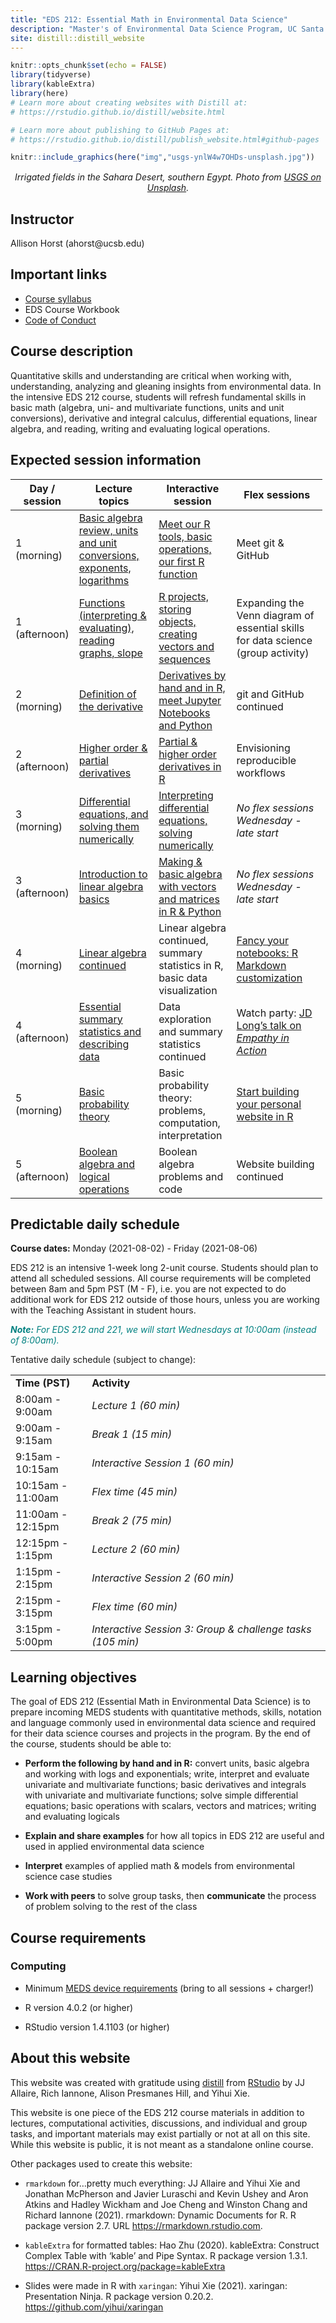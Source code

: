 ```yaml
---
title: "EDS 212: Essential Math in Environmental Data Science"
description: "Master's of Environmental Data Science Program, UC Santa Barbara"
site: distill::distill_website
---
```


```r
knitr::opts_chunk$set(echo = FALSE)
library(tidyverse)
library(kableExtra)
library(here)
# Learn more about creating websites with Distill at:
# https://rstudio.github.io/distill/website.html

# Learn more about publishing to GitHub Pages at:
# https://rstudio.github.io/distill/publish_website.html#github-pages

```

```r
knitr::include_graphics(here("img","usgs-ynlW4w7OHDs-unsplash.jpg"))
```

<center>

<p style="color:gray; font-size:15px;">

<i>Irrigated fields in the Sahara Desert, southern Egypt. Photo from <a href="https://unsplash.com/photos/ynlW4w7OHDs">USGS on Unsplash</a>.</i>

</p>

</center>

## Instructor

Allison Horst (ahorst\@ucsb.edu)

```{=html}
<!-- Allison reminders:

- Check for food allergies
- Anonymous survey for disability needs / information
- Daily check-ins? 
- Self evaluation & review
- Working with Casey on course materials

-->
```
## Important links

-   [Course syllabus](https://docs.google.com/document/d/1Kcc9BhZuKeAGxQeW0ls7KY0oUtt-TBwEgOibl4_ShtY/edit?usp=sharing)
-   EDS Course Workbook
-   [Code of Conduct](code_of_conduct.html)

## Course description

Quantitative skills and understanding are critical when working with, understanding, analyzing and gleaning insights from environmental data. In the intensive EDS 212 course, students will refresh fundamental skills in basic math (algebra, uni- and multivariate functions, units and unit conversions), derivative and integral calculus, differential equations, linear algebra, and reading, writing and evaluating logical operations.

## Expected session information

+------------------+--------------------------------------------------------------------------------------------------------------------+-----------------------------------------------------------------------------------------------------------+-----------------------------------------------------------------------------------------------------------------------------------------------+
| Day / session    | Lecture topics                                                                                                     | Interactive session                                                                                       | **Flex sessions**                                                                                                                             |
+==================+====================================================================================================================+===========================================================================================================+===============================================================================================================================================+
| 1 (morning)      | [Basic algebra review, units and unit conversions, exponents, logarithms](slides/EDS_212_day-1-part-1-slides.html) | [Meet our R tools, basic operations, our first R function](comp_session_keys/comp_session_1a.html)        | Meet git & GitHub                                                                                                                             |
+------------------+--------------------------------------------------------------------------------------------------------------------+-----------------------------------------------------------------------------------------------------------+-----------------------------------------------------------------------------------------------------------------------------------------------+
| 1 (afternoon)    | [Functions (interpreting & evaluating), reading graphs, slope](slides/EDS_212_day-1-part-2-slides.html)            | [R projects, storing objects, creating vectors and sequences](comp_session_keys/comp_session_1b.html)     | Expanding the Venn diagram of essential skills for data science (group activity)                                                              |
+------------------+--------------------------------------------------------------------------------------------------------------------+-----------------------------------------------------------------------------------------------------------+-----------------------------------------------------------------------------------------------------------------------------------------------+
| 2 (morning)      | [Definition of the derivative](slides/EDS_212_day-2-part-1-slides.html)                                            | [Derivatives by hand and in R, meet Jupyter Notebooks and Python](comp_session_keys/comp_session_2a.html) | git and GitHub continued                                                                                                                      |
+------------------+--------------------------------------------------------------------------------------------------------------------+-----------------------------------------------------------------------------------------------------------+-----------------------------------------------------------------------------------------------------------------------------------------------+
| 2 (afternoon)    | [Higher order & partial derivatives](slides/EDS_212_day-2-part-2-slides.html)                                      | [Partial & higher order derivatives in R](comp_session_keys/comp_session_2b.html)                         | Envisioning reproducible workflows                                                                                                            |
+------------------+--------------------------------------------------------------------------------------------------------------------+-----------------------------------------------------------------------------------------------------------+-----------------------------------------------------------------------------------------------------------------------------------------------+
| 3 (morning)      | [Differential equations, and solving them numerically](slides/EDS_212_day-3-part-1-slides.html)                    | [Interpreting differential equations, solving numerically](comp_session_keys/comp_session_3a.html)        | *No flex sessions Wednesday - late start*                                                                                                     |
+------------------+--------------------------------------------------------------------------------------------------------------------+-----------------------------------------------------------------------------------------------------------+-----------------------------------------------------------------------------------------------------------------------------------------------+
| 3 (afternoon)    | [Introduction to linear algebra basics](slides/EDS_212_day-3-part-2-slides.html)                                   | [Making & basic algebra with vectors and matrices in R & Python](comp_session_keys/comp_session_3b.html)  | *No flex sessions Wednesday - late start*                                                                                                     |
+------------------+--------------------------------------------------------------------------------------------------------------------+-----------------------------------------------------------------------------------------------------------+-----------------------------------------------------------------------------------------------------------------------------------------------+
| 4 (morning)      | [Linear algebra continued](slides/EDS_212_day-4-part-1-slides.html)                                                | Linear algebra continued, summary statistics in R, basic data visualization                               | [Fancy your notebooks: R Markdown customization](https://allisonhorst.github.io/ucsb-qmss-rmarkdown/)                                         |
+------------------+--------------------------------------------------------------------------------------------------------------------+-----------------------------------------------------------------------------------------------------------+-----------------------------------------------------------------------------------------------------------------------------------------------+
| 4 (afternoon)    | [Essential summary statistics and describing data](slides/EDS_212_day-4-part-2-slides.html)                        | Data exploration and summary statistics continued                                                         | Watch party: [JD Long's talk on *Empathy in Action*](https://www.youtube.com/watch?v=CjNOSrfQiAY)                                             |
+------------------+--------------------------------------------------------------------------------------------------------------------+-----------------------------------------------------------------------------------------------------------+-----------------------------------------------------------------------------------------------------------------------------------------------+
| 5 (morning)      | [Basic probability theory](slides/EDS_212_day-5-part-1-slides.html)                                                | Basic probability theory: problems, computation, interpretation                                           | [Start building your personal website in R](https://docs.google.com/document/d/1c0SZiVvp32UTJ9sK_yVjI8ou6pVdFRXsY2236tiTA1c/edit?usp=sharing) |
+------------------+--------------------------------------------------------------------------------------------------------------------+-----------------------------------------------------------------------------------------------------------+-----------------------------------------------------------------------------------------------------------------------------------------------+
| 5 (afternoon)    | [Boolean algebra and logical operations](slides/EDS_212_day-5-part-2-slides.html)                                  | Boolean algebra problems and code                                                                         | Website building continued                                                                                                                    |
+------------------+--------------------------------------------------------------------------------------------------------------------+-----------------------------------------------------------------------------------------------------------+-----------------------------------------------------------------------------------------------------------------------------------------------+

## Predictable daily schedule

**Course dates:** Monday (2021-08-02) - Friday (2021-08-06)

EDS 212 is an intensive 1-week long 2-unit course. Students should plan to attend all scheduled sessions. All course requirements will be completed between 8am and 5pm PST (M - F), i.e. you are not expected to do additional work for EDS 212 outside of those hours, unless you are working with the Teaching Assistant in student hours.

::: {style="color: teal;"}
***Note:** For EDS 212 and 221, we will start Wednesdays at 10:00am (instead of 8:00am).*
:::

Tentative daily schedule (subject to change):

|                   |                                                            |
|-------------------|------------------------------------------------------------|
| **Time (PST)**    | **Activity**                                               |
| 8:00am - 9:00am   | *Lecture 1 (60 min)*                                       |
| 9:00am - 9:15am   | *Break 1 (15 min)*                                         |
| 9:15am - 10:15am  | *Interactive Session 1 (60 min)*                           |
| 10:15am - 11:00am | *Flex time (45 min)*                                       |
| 11:00am - 12:15pm | *Break 2 (75 min)*                                         |
| 12:15pm - 1:15pm  | *Lecture 2 (60 min)*                                       |
| 1:15pm - 2:15pm   | *Interactive Session 2 (60 min)*                           |
| 2:15pm - 3:15pm   | *Flex time (60 min)*                                       |
| 3:15pm - 5:00pm   | *Interactive Session 3: Group & challenge tasks (105 min)* |

## Learning objectives

The goal of EDS 212 (Essential Math in Environmental Data Science) is to prepare incoming MEDS students with quantitative methods, skills, notation and language commonly used in environmental data science and required for their data science courses and projects in the program. By the end of the course, students should be able to: 

-   **Perform the following by hand and in R:** convert units, basic algebra and working with logs and exponentials; write, interpret and evaluate univariate and multivariate functions; basic derivatives and integrals with univariate and multivariate functions; solve simple differential equations; basic operations with scalars, vectors and matrices; writing and evaluating logicals

-   **Explain and share examples** for how all topics in EDS 212 are useful and used in applied environmental data science

-   **Interpret** examples of applied math & models from environmental science case studies 

-   **Work with peers** to solve group tasks, then **communicate** the process of problem solving to the rest of the class

## Course requirements

### Computing

-   Minimum [MEDS device requirements](https://ucsb-meds.github.io/computer_reqs.html) (bring to all sessions + charger!)

-   R version 4.0.2 (or higher)

-   RStudio version 1.4.1103 (or higher)

## About this website

This website was created with gratitude using [distill](https://rstudio.github.io/distill/) from [RStudio](https://www.rstudio.com/) by JJ Allaire, Rich Iannone, Alison Presmanes Hill, and Yihui Xie.

This website is one piece of the EDS 212 course materials in addition to lectures, computational activities, discussions, and individual and group tasks, and important materials may exist partially or not at all on this site. While this website is public, it is not meant as a standalone online course.

Other packages used to create this website:

-   `rmarkdown` for...pretty much everything: JJ Allaire and Yihui Xie and Jonathan McPherson and Javier Luraschi and Kevin Ushey and Aron Atkins and Hadley Wickham and Joe Cheng and Winston Chang and Richard Iannone (2021). rmarkdown: Dynamic Documents for R. R package version 2.7. URL <https://rmarkdown.rstudio.com>.

-   `kableExtra` for formatted tables: Hao Zhu (2020). kableExtra: Construct Complex Table with 'kable' and Pipe Syntax. R package version 1.3.1. <https://CRAN.R-project.org/package=kableExtra>

-   Slides were made in R with `xaringan`: Yihui Xie (2021). xaringan: Presentation Ninja. R package version 0.20.2. <https://github.com/yihui/xaringan>
